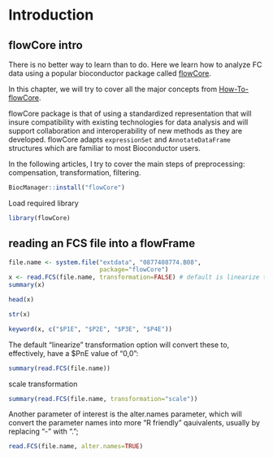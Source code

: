 # Introduction

## flowCore intro

There is no better way to learn than to do. Here we learn how to analyze FC data using a popular bioconductor package called [flowCore](https://www.bioconductor.org/packages/release/bioc/html/flowCore.html).

In this chapter, we will try to cover all the major concepts from [How-To-flowCore](https://www.bioconductor.org/packages/release/bioc/vignettes/flowCore/inst/doc/HowTo-flowCore.pdf). 

flowCore package is that of using a standardized representation that will insure compatibility with existing technologies for data analysis and will support collaboration and interoperability of new methods as they are developed. flowCore adapts `expressionSet` and `AnnotateDataFrame` structures which are familiar to most Bioconductor users.

In the following articles, I try to cover the main steps of preprocessing: compensation, transformation, filtering.

```r
BiocManager::install("flowCore")
```

Load required library
```r
library(flowCore)
```

## reading an FCS file into a flowFrame
```r
file.name <- system.file("extdata", "0877408774.B08",
                         package="flowCore")
x <- read.FCS(file.name, transformation=FALSE) # default is linearize transformation
summary(x)
```

```r
head(x)
```

```r
str(x)
```


```r
keyword(x, c("$P1E", "$P2E", "$P3E", "$P4E"))
```

The default "linearize" transformation option will convert these to, effectively, have a $PnE value of "0,0":
```r
summary(read.FCS(file.name))
```

scale transformation
```r
summary(read.FCS(file.name, transformation="scale"))
```

Another parameter of interest is the alter.names parameter, which will convert the parameter names into more "R friendly" qauivalents, usually by replacing "-" with ".";
```r
read.FCS(file.name, alter.names=TRUE)
```



